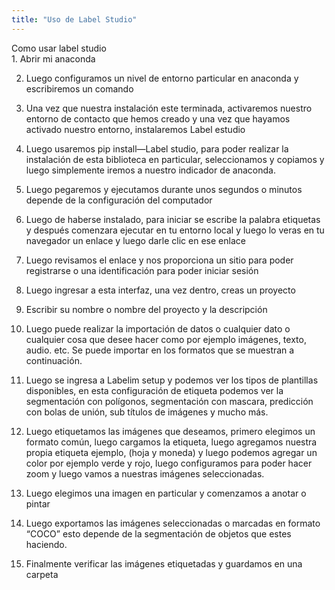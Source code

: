 ```yaml
---
title: "Uso de Label Studio"
---
```


Como usar label studio  
1.	Abrir mi anaconda 

2.	Luego configuramos un nivel de entorno particular en anaconda y escribiremos un comando 

3.	Una vez que nuestra instalación este terminada, activaremos nuestro entorno de contacto que hemos creado y una vez que hayamos activado nuestro entorno, instalaremos Label estudio 

4.	Luego usaremos pip install—Label studio, para poder realizar la instalación de esta biblioteca en particular, seleccionamos y copiamos y luego simplemente iremos a nuestro indicador de anaconda.


5.	Luego pegaremos y ejecutamos durante unos segundos o minutos depende de la configuración del computador 

6.	Luego de haberse instalado, para iniciar se escribe la palabra etiquetas y después comenzara ejecutar en tu entorno local y luego lo veras en tu navegador un enlace y luego darle clic en ese enlace

7.	Luego revisamos el enlace y nos proporciona un sitio para poder registrarse o una identificación para poder iniciar sesión 

8.	Luego ingresar a esta interfaz, una vez dentro, creas un proyecto 

9.	Escribir su nombre o nombre del proyecto y la descripción 

10.	Luego puede realizar la importación de datos o cualquier dato o cualquier cosa que desee hacer como por ejemplo imágenes, texto, audio. etc. Se puede importar en los formatos que se muestran a continuación.

11.	Luego se ingresa a Labelim setup y podemos ver los tipos de plantillas disponibles, en esta configuración de etiqueta podemos ver la segmentación con polígonos, segmentación con mascara, predicción con bolas de unión, sub títulos de imágenes y mucho más. 

12.	Luego etiquetamos las imágenes que deseamos, primero elegimos un formato común, luego cargamos la etiqueta, luego agregamos nuestra propia etiqueta ejemplo, (hoja y moneda) y luego podemos agregar un color por ejemplo verde y rojo, luego configuramos para poder hacer zoom y luego vamos a nuestras imágenes seleccionadas.

13.	 Luego elegimos una imagen en particular y comenzamos a anotar o pintar 

14.	Luego exportamos las imágenes seleccionadas o marcadas en formato “COCO” esto depende de la segmentación de objetos que estes haciendo. 

15.	Finalmente verificar las imágenes etiquetadas y guardamos en una carpeta


 



